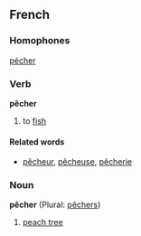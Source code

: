==French==
===Homophones===
[[pécher]]

===Verb===
'''pêcher'''
# to [[fish]]

====Related words====
*[[pêcheur]], [[pêcheuse]], [[pêcherie]]

===Noun===
'''pêcher''' (Plural: [[pêchers]])

# [[peach tree]]